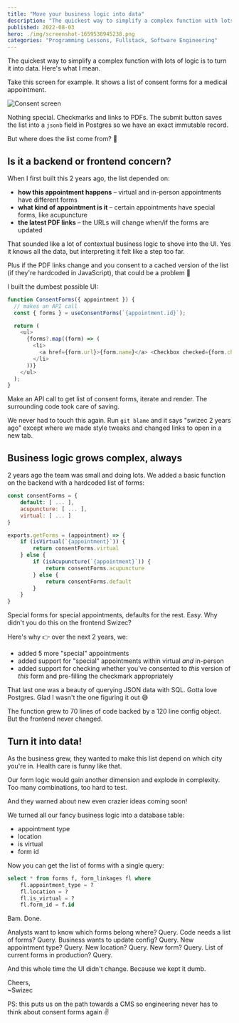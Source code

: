 ```yaml
---
title: "Move your business logic into data"
description: "The quickest way to simplify a complex function with lots of logic is to turn it into data. A lesson from production"
published: 2022-08-03
hero: ./img/screenshot-1659538945238.png
categories: "Programming Lessons, Fullstack, Software Engineering"
---
```


The quickest way to simplify a complex function with lots of logic is to turn it into data. Here's what I mean.

Take this screen for example. It shows a list of consent forms for a medical appointment.

![Consent screen](./img/Consent-screenf9ia26.png)

Nothing special. Checkmarks and links to PDFs. The submit button saves the list into a `jsonb` field in Postgres so we have an exact immutable record.

But where does the list come from? 🤔

## Is it a backend or frontend concern?

When I first built this 2 years ago, the list depended on:

- **how this appointment happens** – virtual and in-person appointments have different forms
- **what kind of appointment is it** – certain appointments have special forms, like acupuncture
- **the latest PDF links** – the URLs will change when/if the forms are updated

That sounded like a lot of contextual business logic to shove into the UI. Yes it knows all the data, but interpreting it felt like a step too far.

Plus if the PDF links change and you consent to a cached version of the list (if they're hardcoded in JavaScript), that could be a problem 🤔

I built the dumbest possible UI:

```javascript
function ConsentForms({ appointment }) {
  // makes an API call
  const { forms } = useConsentForms(`{appointment.id}`);

  return (
    <ul>
      {forms?.map((form) => (
        <li>
          <a href={form.url}>{form.name}</a> <Checkbox checked={form.checked} />
        </li>
      ))}
    </ul>
  );
}
```

Make an API call to get list of consent forms, iterate and render. The surrounding code took care of saving.

We never had to touch this again. Run `git blame` and it says "swizec 2 years ago" except where we made style tweaks and changed links to open in a new tab.

## Business logic grows complex, always

2 years ago the team was small and doing lots. We added a basic function on the backend with a hardcoded list of forms:

```javascript
const consentForms = {
	default: [ ... ],
	acupuncture: [ ... ],
	virtual: [ ... ]
}

exports.getForms = (appointment) => {
	if (isVirtual(`{appointment}`)) {
		return consentForms.virtual
	} else {
		if (isAcupuncture(`{appointment}`)) {
			return consentForms.acupuncture
		} else {
			return consentForms.default
		}
	}
}
```

Special forms for special appointments, defaults for the rest. Easy. Why didn't you do this on the frontend Swizec?

Here's why 👉 over the next 2 years, we:

- added 5 more "special" appointments
- added support for "special" appointments within virtual _and_ in-person
- added support for checking whether you've consented to _this_ version of _this_ form and pre-filling the checkmark appropriately

That last one was a beauty of querying JSON data with SQL. Gotta love Postgres. Glad I wasn't the one figuring it out 😅

The function grew to 70 lines of code backed by a 120 line config object. But the frontend never changed.

## Turn it into data!

As the business grew, they wanted to make this list depend on which city you're in. Health care is funny like that.

Our form logic would gain another dimension and explode in complexity. Too many combinations, too hard to test.

And they warned about new even crazier ideas coming soon!

We turned all our fancy business logic into a database table:

- appointment type
- location
- is virtual
- form id

Now you can get the list of forms with a single query:

```sql
select * from forms f, form_linkages fl where
	fl.appointment_type = ?
	fl.location = ?
	fl.is_virtual = ?
	fl.form_id = f.id
```

Bam. Done.

Analysts want to know which forms belong where? Query. Code needs a list of forms? Query. Business wants to update config? Query. New appointment type? Query. New location? Query. New form? Query. List of current forms in production? Query.

And this whole time the UI didn't change. Because we kept it dumb.

Cheers,<br/>
~Swizec

PS: this puts us on the path towards a CMS so engineering never has to think about consent forms again ✌️
